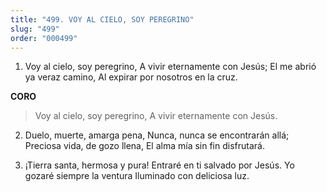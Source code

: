 ```yaml
---
title: "499. VOY AL CIELO, SOY PEREGRINO"
slug: "499"
order: "000499"
---
```

1. Voy al cielo, soy peregrino,
A vivir eternamente con Jesús; El me abrió ya veraz camino,
Al expirar por nosotros en la cruz.

**CORO**
> Voy al cielo, soy peregrino,
A vivir eternamente con Jesús.

2. Duelo, muerte, amarga pena, Nunca, nunca se encontrarán allá;
Preciosa vida, de gozo llena, El alma mía sin fin disfrutará.

3. ¡Tierra santa, hermosa y pura! Entraré en ti salvado por Jesús. Yo gozaré siempre la ventura Iluminado con deliciosa luz.
